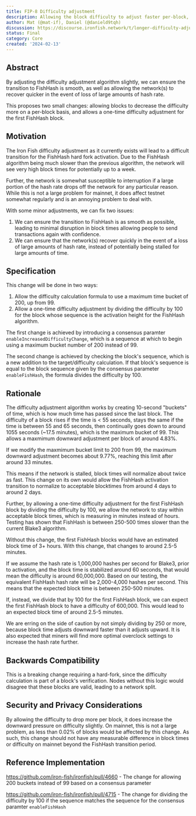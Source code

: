 ```yaml
---
title: FIP-8 Difficulty adjustment
description: Allowing the block difficulty to adjust faster per-block, and adjust the difficulty for a singular block for the FishHash transition
author: Mat (@mat-if), Daniel (@danield9tqh)
discussion: https://discourse.ironfish.network/t/longer-difficulty-adjustment-period
status: Final
category: Core
created: '2024-02-13'
---
```


## Abstract

By adjusting the difficulty adjustment algorithm slightly, we can ensure the transition to FishHash is smooth, as well as allowing the network(s) to recover quicker in the event of loss of large amounts of hash rate.

This proposes two small changes: allowing blocks to decrease the difficulty more on a per-block basis, and allows a one-time difficulty adjustment for the first FishHash block.

## Motivation

The Iron Fish difficulty adjustment as it currently exists will lead to a difficult transition for the FishHash hard fork activation. Due to the FishHash algorithm being much slower than the previous algorithm, the network will see very high block times for potentially up to a week.

Further, the network is somewhat susceptible to interruption if a large portion of the hash rate drops off the network for any particular reason. While this is not a large problem for mainnet, it does affect testnet somewhat regularly and is an annoying problem to deal with.

With some minor adjustments, we can fix two issues:
1. We can ensure the transition to FishHash is as smooth as possible, leading to minimal disruption in block times allowing people to send transactions again with confidence.
2. We can ensure that the network(s) recover quickly in the event of a loss of large amounts of hash rate, instead of potentially being stalled for large amounts of time.

## Specification

This change will be done in two ways:
1. Allow the difficulty calculation formula to use a maximum time bucket of 200, up from 99.
2. Allow a one-time difficulty adjustment by dividing the difficulty by 100 for the block whose sequence is the activation height for the FishHash algorithm.

The first change is achieved by introducing a consensus paramter `enableIncreasedDifficultyChange`, which is a sequence at which to begin using a maximum bucket number of 200 instead of 99.

The second change is achieved by checking the block's sequence, which is a new addition to the target/difficulty calculation. If that block's sequence is equal to the block sequence given by the consensus parameter `enableFishHash`, the formula divides the difficulty by 100.

## Rationale

The difficulty adjustment algorithm works by creating 10-second "buckets" of time, which is how much time has passed since the last block. The difficulty of a block rises if the time is < 55 seconds, stays the same if the time is between 55 and 65 seconds, then continually goes down to around 1055 seconds (~17.5 minutes), which is the maximum bucket of 99. This allows a maxmimum downward adjustment per block of around 4.83%.

If we modify the maxmimum bucket limit to 200 from 99, the maximum downward adjustment becomes about 9.77%, reaching this limit after around 33 minutes.

This means if the network is stalled, block times will normalize about twice as fast. This change on its own would allow the FishHash activation transition to normalize to acceptable blocktimes from around 4 days to around 2 days.

Further, by allowing a one-time difficulty adjustment for the first FishHash block by dividing the difficulty by 100, we allow the network to stay within acceptable block times, which is measuring in minutes instead of hours. Testing has shown that FishHash is between 250-500 times slower than the current Blake3 algorithm.

Without this change, the first FishHash blocks would have an estimated block time of 3+ hours. With this change, that changes to around 2.5-5 minutes.

If we assume the hash rate is 1,000,000 hashes per second for Blake3, prior to activation, and the block time is stabilized around 60 seconds, that would mean the difficulty is around 60,000,000. Based on our testing, the equivalent FishHash hash rate will be 2,000-4,000 hashes per second. This means that the expected block time is between 250-500 minutes.

If, instead, we divide that by 100 for the first FishHash block, we can expect the first FishHash block to have a difficulty of 600,000. This would lead to an expected block time of around 2.5-5 minutes.

We are erring on the side of caution by not simply dividing by 250 or more, because block time adjusts downward faster than it adjusts upward. It is also expected that miners will find more optimal overclock settings to increase the hash rate further.

## Backwards Compatibility

This is a breaking change requiring a hard-fork, since the difficulty calculation is part of a block's verification. Nodes without this logic would disagree that these blocks are valid, leading to a network split.

## Security and Privacy Considerations

By allowing the difficulty to drop more per block, it does increase the downward pressure on difficulty slightly. On mainnet, this is not a large problem, as less than 0.02% of blocks would be affected by this change. As such, this change should not have any measurable difference in block times or difficulty on mainnet beyond the FishHash transition period.

## Reference Implementation

https://github.com/iron-fish/ironfish/pull/4660 - The change for allowing 200 buckets instead of 99 based on a consensus parameter

https://github.com/iron-fish/ironfish/pull/4715 - The change for dividing the difficulty by 100 if the sequence matches the sequence for the consensus paramter `enableFishHash`
